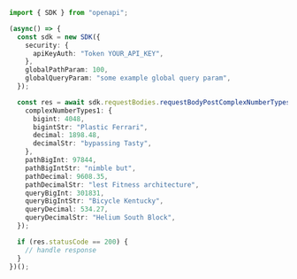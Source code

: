 ```typescript showLineNumbers copy filename="Request Body Post Complex Number Types usage example"
import { SDK } from "openapi";

(async() => {
  const sdk = new SDK({
    security: {
      apiKeyAuth: "Token YOUR_API_KEY",
    },
    globalPathParam: 100,
    globalQueryParam: "some example global query param",
  });

  const res = await sdk.requestBodies.requestBodyPostComplexNumberTypes({
    complexNumberTypes1: {
      bigint: 4048,
      bigintStr: "Plastic Ferrari",
      decimal: 1898.48,
      decimalStr: "bypassing Tasty",
    },
    pathBigInt: 97844,
    pathBigIntStr: "nimble but",
    pathDecimal: 9608.35,
    pathDecimalStr: "lest Fitness architecture",
    queryBigInt: 301831,
    queryBigIntStr: "Bicycle Kentucky",
    queryDecimal: 534.27,
    queryDecimalStr: "Helium South Block",
  });

  if (res.statusCode == 200) {
    // handle response
  }
})();
```
